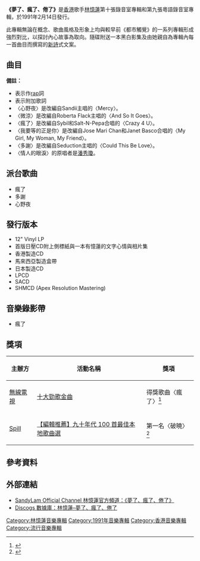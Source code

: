 {{Infobox Album 
| Name		= 夢了、瘋了、倦了
| Type		= [[專輯|專輯]]
| Artist	= [[林憶蓮|林憶蓮]] 
| Cover		= 林憶蓮 夢了、瘋了、倦了.jpg
| Released	= 1991年2月14日
| Recorded	= 1990年11月
| Length	= 42:55
| Genre		= [[粵語流行音樂|粵語流行音樂]] 
| Label		= [[香港華納唱片|華納唱片]]
| Producer		= [[許願|許願]]
| Last album	= [[愛上一個不回家的人|愛上一個不回家的人]]<br>（1990年12月27日）
| This album	= '''夢了、瘋了、倦了'''<br>（1991年2月14日）
| Next album	= [[都市心|都市心]]<br>（1991年10月5日）
}}

'''《夢了、瘋了、倦了》'''是[[香港|香港]]歌手[[林憶蓮|林憶蓮]]第十張錄音室專輯和第九張粵語錄音室專輯，於1991年2月14日發行。

此專輯無論在概念、歌曲風格及形象上均與較早前《都市觸覺》的一系列專輯形成強烈對比，以探討內心故事為取向。隨碟附送一本黑白影集及由她親自為專輯內每一首曲目而撰寫的[[新詩|新詩]]式文案。

==曲目==
{{Tracklist/common
| collapsed = 
| headline = 香港版
| font_size = 
| total_length = 42:55

| all_writing = 
| all_music = 
| all_lyrics = 
| all_arranger = 
| all_producer = 許願
| an = except

| extra_column =

| title1 = 破曉（I）
| note1 = 
| longnote1 = 
| music1 = [[李炳文_(新加坡)|Dick Lee]]
| lyrics1 = [[周禮茂|周禮茂]]
| arranger1 = Dick Lee
| producer1 = 許願、Dick Lee
| extra1 = 
| length1 = 5:00

| title2 = 	讓我笑吧！
| note2 = 
| music2 = [[陳耀川|陳耀川]]
| lyrics2 = 周禮茂
| arranger2 = [[杜自持|杜自持]]
| extra2 = 
| length2 = 4:29

| title3 = 心野夜
| note3 = featuring Dick Lee
| longnote3 = 
| music3 = Dick Lee
| lyrics3 = 周禮茂、Dick Lee{{ref|a|[a]}}
| arranger3 = Terry Chan
| extra3 = 
| length3 = 4:24

| title4 = 哈囉感覺！
| note4 = 
| music4 = 陳秀男
| lyrics4 = 周禮茂
| arranger4 = 杜自持
| extra4 = 
| length4 = 3:40

| title5 = 微涼
| note5 = 
| music5 = Roberta Flack、Barry Miles、Maya Angelou
| lyrics5 = [[小美_(香港)|小美]]
| arranger5 = Terry Chan
| extra5 = 
| length5 = 4:15

| title6 = 瘋了
| note6 = featuring Dick Lee；[[電視廣播有限公司|無綫電視]]剧《不婚媽咪》主題曲
| music6 = Trevor Gale、Kenni Hairston
| lyrics6 = [[林振強|林振強]]、Dick Lee{{ref|a|[a]}}
| arranger6 = 陳澤忠
| producer6 = 許願、[[楊振龍|楊振龍]]
| extra6 = 
| length6 = 4:13

| title7 = 我要等的正是你
| note7 = [[陳百強|陳百強]]合唱
| music7 = Jose Mari Chan
| lyrics7 = [[潘源良|潘源良]]
| arranger7 = 杜自持
| extra7 = 
| length7 = 4:56

| title8 = 破曉（II）
| note8 = 
| longnote8 = 
| music8 = Dick Lee
| lyrics8 = 周禮茂
| arranger8 = Dick Lee
| producer8 = 許願、Dick Lee
| extra8 = 
| length8 = 3:08

| title9 = 多謝
| note9 = 
| music9 = Robert Clivilles
| lyrics9 = 林振強
| arranger9 = Alexander De La Cruz
| extra9 = 
| length9 = 5:30

| title10 = 夢了
| note10 = 
| longnote10 = 
| music10 = Dick Lee
| lyrics10 = 周禮茂
| arranger10 = Dick Lee
| producer10 = 許願、Dick Lee
| extra10 = 
| length10 = 3:03
}}

{{Tracklist
| headline = 日本版 {{nobold|（附加歌曲）}}
| font_size = 
| total_length = 

| all_writing = 
| all_music = 
| all_lyrics = 
| all_arranger =
| all_producer = 
| all_except = 

| extra_column =

| title11 = 情人的眼淚
| music11 = [[姚敏|姚敏]]
| lyrics11 = [[陳蝶衣|陳蝶衣]]、Dick Lee{{ref|b|[b]}}
| arranger11 = Dick Lee、Makoto Kubota
| producer11 = Dick Lee、Makoto Kubota
| note11 = featuring Dick Lee 
| length11 = 4:51
}}

'''備註：'''
*<sup>{{note|a|a}}</sup> 表示作[[饒舌|rap]]詞
*<sup>{{note|b|b}}</sup> 表示附加歌詞
*〈心野夜〉是改編自Sandii主唱的〈Mercy〉。
*〈微涼〉是改編自Roberta Flack主唱的〈And So It Goes〉。
*〈瘋了〉是改編自Sybil和Salt-N-Pepa合唱的〈Crazy 4 U〉。
*〈我要等的正是你〉是改編自Jose Mari Chan和Janet Basco合唱的〈My Girl, My Woman, My Friend〉。
*〈多謝〉是改編自Seduction主唱的〈Could This Be Love〉。
*〈情人的眼淚〉的原唱者是[[潘秀瓊|潘秀瓊]]。

==派台歌曲==
*瘋了
*多謝
*心野夜

==發行版本==
*12" Vinyl LP
*首版日壓CD附上側標紙與一本有憶蓮的文字心情與相片集
*香港製造CD
*馬來西亞製造盒帶
*日本製造CD
*LPCD
*SACD
*SHMCD (Apex Resolution Mastering)

==音樂錄影帶==
*瘋了

==獎項==
{| class="wikitable"
|-
! rowspan="1"| 主辦方
! rowspan="1"| 活動名稱
! rowspan="1"| 獎項
|-
| [[無線電視|無線電視]]
| [[十大勁歌金曲|十大勁歌金曲]]  
| 得獎歌曲〈瘋了〉<ref>{{cite web |title=十大勁歌金曲獎 歷屆得獎名單 (1991年) |url=http://jsg.tvb.com/2012/final/history.php?yr=1991 |accessdate=2020-05-23 |archive-date=2019-01-30 |archive-url=https://web.archive.org/web/20190130161853/http://jsg.tvb.com/2012/final/history.php?yr=1991 |dead-url=no }}</ref>
|-
| [[Spill|Spill]]
| [[【編輯推薦】九十年代_100_首最佳本地歌曲選|【編輯推薦】九十年代 100 首最佳本地歌曲選]]  
| 第一名〈破曉〉<ref>{{cite web |title=【編輯推薦】九十年代 100 首最佳本地歌曲選 |url=https://www.spill.hk/overflow/top-100-songs-of-1990s-hong-kong-part-5/ |access-date=2021-11-27 |archive-date=2021-11-27 |archive-url=https://web.archive.org/web/20211127011102/https://www.spill.hk/overflow/top-100-songs-of-1990s-hong-kong-part-5/ }}</ref>
|}

==參考資料==
{{Reflist}}

==外部連結==
* [https://www.youtube.com/playlist?list=OLAK5uy_kRT03S_KmrRZHyBICYQxyz35jS7o9Svwg SandyLam Official Channel 林憶蓮官方頻道：《夢了、瘋了、倦了》] 
* [https://www.discogs.com/%E6%9E%97%E6%86%B6%E8%93%AE-%E5%A4%A2%E4%BA%86%E7%98%8B%E4%BA%86%E5%80%A6%E4%BA%86/master/1089477 Discogs 數據庫：林憶蓮–夢了、瘋了、倦了] {{Wayback|url=https://www.discogs.com/%E6%9E%97%E6%86%B6%E8%93%AE-%E5%A4%A2%E4%BA%86%E7%98%8B%E4%BA%86%E5%80%A6%E4%BA%86/master/1089477 |date=20210218072709 }}

{{林憶蓮}}

[[Category:林憶蓮音樂專輯|Category:林憶蓮音樂專輯]]
[[Category:1991年音樂專輯|Category:1991年音樂專輯]]
[[Category:香港音樂專輯|Category:香港音樂專輯]]
[[Category:流行音樂專輯|Category:流行音樂專輯]]